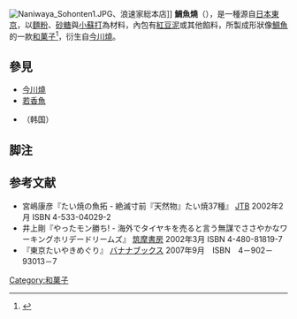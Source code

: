 {{expand|time=2014-12-05T07:55:01+00:00}}
{{japanese|image=Taiyaki 005.jpg|japanese=たい焼き|kana=たいやき|romaji=Taiyaki}}
[[File:Naniwaya_Sohonten1.JPG|thumb]]、浪速家総本店]]
'''鯛魚燒'''（{{jpn|j=たい焼き、鯛焼き|hg=たいやき|kk=タイヤキ|rm=Tai-yaki|f=y}}），是一種源自[[日本|日本]][[東京|東京]]，以[[麵粉|麵粉]]、[[砂糖|砂糖]]與[[小蘇打|小蘇打]]為材料，內包有[[紅豆泥|紅豆泥]]或其他餡料，所製成形狀像[[鯛魚|鯛魚]]的一款[[和菓子|和菓子]]<ref>{{cite web |language=zh-hk |url=http://blog.ulifestyle.com.hk/blogger/qqlee2000/2015/01/%E5%85%8D%E6%8E%92%E9%9A%8A%E9%A3%9F%E9%9F%93%E9%A2%A8%E3%80%8C%E9%9B%AA%E7%B3%95%E9%AF%9B%E9%AD%9A%E7%87%92%E3%80%8D%E6%94%BB%E7%95%A5-cafe-aboong-%E5%BB%A3%E8%8F%AF%E8%A1%97/ |title=香港雪糕鯛魚燒 |publisher=[[Blog.ULifestyle.com.hk|Blog.ULifestyle.com.hk]] |access-date=2015-01-26 |archive-date=2019-10-22 |archive-url=https://web.archive.org/web/20191022153911/https://blog.ulifestyle.com.hk/blogger/qqlee2000/2015/01/%e5%85%8d%e6%8e%92%e9%9a%8a%e9%a3%9f%e9%9f%93%e9%a2%a8%e3%80%8c%e9%9b%aa%e7%b3%95%e9%af%9b%e9%ad%9a%e7%87%92%e3%80%8d%e6%94%bb%e7%95%a5-cafe-aboong-%e5%bb%a3%e8%8f%af%e8%a1%97/ |dead-url=no }}</ref>，衍生自[[今川燒|今川燒]]。

== 參見 ==
* [[今川燒|今川燒]]
* [[若香魚|若香魚]]
* {{link-ko|鲤鱼饼|붕어빵}}（韩国）

== 脚注 ==

{{Reflist|2}}
== 参考文献 ==
* 宮嶋康彦『たい焼の魚拓 - 絶滅寸前『天然物』たい焼37種』 [[ジェイティービー|JTB]] 2002年2月 ISBN 4-533-04029-2
* 井上剛『やったモン勝ち! - 海外でタイヤキを売ると言う無謀でささやかなワーキングホリデードリームズ』 [[筑摩書房|筑摩書房]] 2002年3月 ISBN 4-480-81819-7
*『東京たいやきめぐり』 [[バナナブックス|バナナブックス]] 2007年9月　ISBN　4－902－93013－7

{{DEFAULTSORT:Taiyaki}}
[[Category:和菓子|Category:和菓子]]